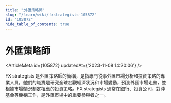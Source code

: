 ```yaml
---
title: "外匯策略師"
slug: "/learn/wiki/fxstrategists-105872"
id: "105872"
hide_table_of_contents: true
---
```



# 外匯策略師

<ArticleMeta id={105872} updatedAt={'2023-11-08 14:20:06'} />
<div className='border-solid border-b border-t-0 my-4 border-[var(--ifm-color-gray-300)]' />

FX strategists 是外匯策略師的簡稱，是指專門從事外匯市場分析和投資策略的專業人員。他們的職責是研究全球宏觀經濟狀況和市場變動，預測外匯市場走勢，並根據市場情況制定相應的投資策略。FX strategists 通常在銀行、投資公司、對沖基金等機構工作，是外匯市場中的重要參與者之一。

